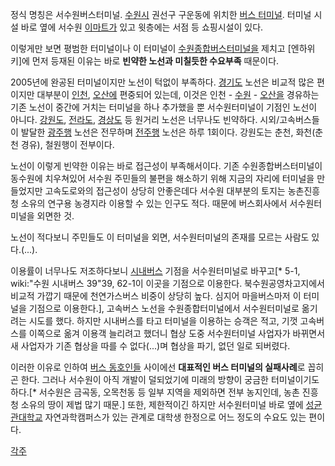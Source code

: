 정식 명칭은 서수원버스터미널. [[수원]]시 권선구 구운동에 위치한 [[버스 터미널]].
터미널 시설 바로 옆에 서수원 [[이마트]]가 있고 윗층에는 서점 등 쇼핑시설이 있다.

이렇게만 보면 평범한 터미널이나 이 터미널이 [[수원종합버스터미널]]을 제치고 [엔하위키]에 먼저 등재된 이유는 바로 '''빈약한 노선과 미칠듯한 수요부족''' 때문이다. 

2005년에 완공된 터미널이지만 노선이 턱없이 부족하다. [[경기도]] 노선은 비교적 많은 편이지만 대부분이 [[인천]], [[오산]]에 편중되어 있는데, 이것은 인천 - [[수원]] - [[오산]]을 경유하는 기존 노선이 중간에 거치는 터미널을 하나 추가했을 뿐 서수원터미널이 기점인 노선이 아니다. [[강원도]], [[전라도]], [[경상도]] 등 원거리 노선은 너무나도 빈약하다. 시외/고속버스들이 발달한 [[광주]]행 노선은 전무하며 [[전주]]행 노선은 하루 1회이다. 강원도는 춘천, 화천(춘천 경유), 철원행이 전부이다.

노선이 이렇게 빈약한 이유는 바로 접근성이 부족해서이다. 기존 수원종합버스터미널이 동수원에 치우쳐있어 서수원 주민들의 불편을 해소하기 위해 지금의 자리에 터미널을 만들었지만 고속도로와의 접근성이 상당히 안좋은데다 서수원 대부분의 토지는 농촌진흥청 소유의 연구용 농경지라 이용할 수 있는 인구도 적다. 때문에 버스회사에서 서수원터미널을 외면한 것.

노선이 적다보니 주민들도 이 터미널을 외면, 서수원터미널의 존재를 모르는 사람도 있다.(...).

이용률이 너무나도 저조하다보니 [[시내버스]] 기점을 서수원터미널로 바꾸고[* 5-1, wiki:"수원 시내버스 39"39, 62-1이 이곳을 기점으로 이용한다. 북수원공영차고지에서 비교적 가깝기 때문에 천연가스버스 비중이 상당히 높다. 심지어 마을버스마저 이 터미널을 기점으로 이용한다.], 고속버스 노선을 수원종합터미널에서 서수원터미널로 옮기려는 시도를 했다. 하지만 시내버스를 타고 터미널을 이용하는 승객은 적고, 기껏 고속버스를 이쪽으로 옮겨 이용객 늘리려고 했더니 협상 도중 서수원터미널 사업자가 바뀌면서 새 사업자가 기존 협상을 따를 수 없다(...)며 협상을 파기, 없던 일로 되버렸다.

이러한 이유로 인하여 [[버스 동호인]]들 사이에선 '''대표적인 버스 터미널의 실패사례'''로 꼽히곤 한다. 그러나 서수원이 아직 개발이 덜되었기에 미래의 방향이 궁금한 터미널이기도 하다.[* 서수원은 금곡동, 오목천동 등 일부 지역을 제외하면 전부 농지인데, 농촌 진흥청 소유의 땅이 제법 많기 때문.] 또한, 제한적이긴 하지만 서수원터미널 바로 옆에 [[성균관대학교]] 자연과학캠퍼스가 있는 관계로 대학생 한정으로 어느 정도의 수요도 있는 편이다.


[[각주]]
